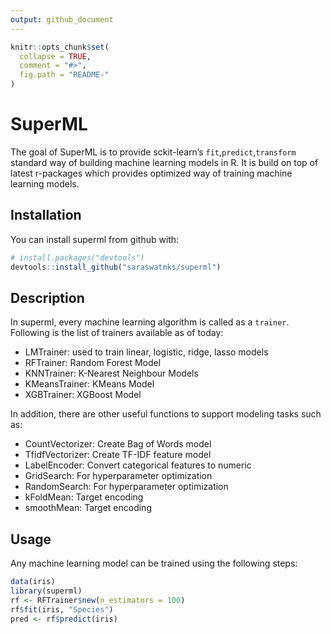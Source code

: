 ```yaml
---
output: github_document
---
```


```r
knitr::opts_chunk$set(
  collapse = TRUE,
  comment = "#>",
  fig.path = "README-"
)
```

# SuperML

The goal of SuperML is to provide sckit-learn's `fit`,`predict`,`transform` standard way of building
machine learning models in R. It is build on top of latest r-packages which provides optimized way of training machine learning models. 

## Installation

You can install superml from github with:

```r
# install.packages("devtools")
devtools::install_github("saraswatmks/superml")
```

## Description

In superml, every machine learning algorithm is called as a `trainer`. Following is the list of trainers available as of today:<br/>

 * LMTrainer: used to train linear, logistic, ridge, lasso models
 * RFTrainer: Random Forest Model
 * KNNTrainer: K-Nearest Neighbour Models
 * KMeansTrainer: KMeans Model
 * XGBTrainer: XGBoost Model
 
 In addition, there are other useful functions to support modeling tasks such as:
 
 * CountVectorizer: Create Bag of Words model
 * TfidfVectorizer: Create TF-IDF feature model
 * LabelEncoder: Convert categorical features to numeric
 * GridSearch: For hyperparameter optimization
 * RandomSearch: For hyperparameter optimization
 * kFoldMean: Target encoding
 * smoothMean: Target encoding
 

## Usage

Any machine learning model can be trained using the following steps:

```r
data(iris)
library(superml)
rf <- RFTrainer$new(n_estimators = 100)
rf$fit(iris, "Species")
pred <- rf$predict(iris)

```
